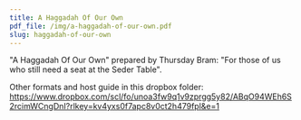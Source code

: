 ```yaml
---
title: A Haggadah Of Our Own
pdf_file: /img/a-haggadah-of-our-own.pdf
slug: haggadah-of-our-own
---
```

"A Haggadah Of Our Own" prepared by Thursday Bram:
"For those of us who still need a seat at the Seder Table".

Other formats and host guide in this dropbox folder:
https://www.dropbox.com/scl/fo/unoa3fw9q1v9zprgg5y82/ABqO94WEh6S2rcimWCngDnI?rlkey=kv4yxs0f7apc8v0ct2h479fpl&e=1

<PdfViewer frontMatter={frontMatter} />
